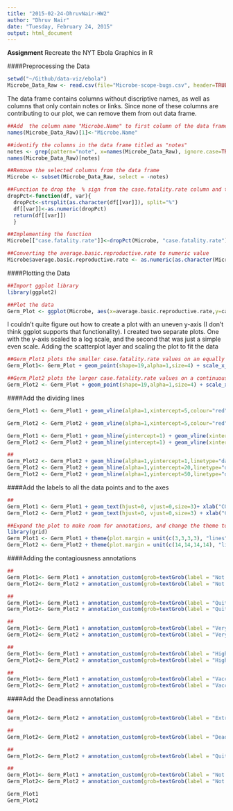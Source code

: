 ```yaml
---
title: "2015-02-24-DhruvNair-HW2"
author: "Dhruv Nair"
date: "Tuesday, February 24, 2015"
output: html_document
---
```

**Assignment**
Recreate the NYT Ebola Graphics in R

####Preprocessing the Data

```r
setwd("~/Github/data-viz/ebola")
Microbe_Data_Raw <- read.csv(file="Microbe-scope-bugs.csv", header=TRUE)
```


The data frame contains columns without discriptive names, as well as columns that only contain notes or links. Since none of these columns are contributing to our plot, we can remove them from out data frame. 


```r
##Add  the column name "Microbe.Name" to first column of the data frame
names(Microbe_Data_Raw)[1]<-"Microbe.Name"

##identify the columns in the data frame titled as "notes"
notes <- grep(pattern="note", x=names(Microbe_Data_Raw), ignore.case=TRUE)
names(Microbe_Data_Raw)[notes]

##Remove the selected columns from the data frame
Microbe <- subset(Microbe_Data_Raw, select = -notes)

##Function to drop the  % sign from the case.fatality.rate column and turn it into numeric values
dropPct<-function(df, var){
  dropPct<-strsplit(as.character(df[[var]]), split="%")
  df[[var]]<-as.numeric(dropPct)
  return(df[[var]])
  }

##Implementing the function
Microbe[["case.fatality.rate"]]<-dropPct(Microbe, "case.fatality.rate")

##Converting the average.basic.reproductive.rate to numeric value
Microbe$average.basic.reproductive.rate <- as.numeric(as.character(Microbe$average.basic.reproductive.rate))

```

####Plotting the Data

```r
##Import ggplot library
library(ggplot2)
```  

```r
##Plot the data 
Germ_Plot <- ggplot(Microbe, aes(x=average.basic.reproductive.rate,y=case.fatality.rate,color=primary.mode.of.transmission,label=Microbe.Name))
```

I couldn't quite figure out how to create a plot with an uneven y-axis (I don't think ggplot supports that functionality). I created two separate plots. One with the y-axis scaled to a log scale, and the second that was just a simple even scale.  Adding the scatterplot layer and scaling the plot to fit the data

```r
##Germ_Plot1 plots the smaller case.fatality.rate values on an equally spaced log scale. 
Germ_Plot1<- Germ_Plot + geom_point(shape=19,alpha=1,size=4) + scale_x_continuous(breaks=1:20, limits=c(0,17)) + scale_y_log10(breaks=c(0.01,0.1,1), limits=c(0.01,1)) 

##Germ_Plot2 plots the larger case.fatality.rate values on a continuous y scale ranging from 0-100 
Germ_Plot2 <- Germ_Plot + geom_point(shape=19,alpha=1,size=4) + scale_x_continuous(breaks=1:20, limits=c(0,17)) + scale_y_continuous(breaks=(c(0,seq(10,100,10))), limits=c(0,100))
```

####Add the dividing lines 
```r

Germ_Plot1 <- Germ_Plot1 + geom_vline(alpha=1,xintercept=5,colour="red") + geom_vline(alpha=1,xintercept=7,colour="red") + geom_vline(alpha=1,xintercept=12,colour="red")

Germ_Plot2 <- Germ_Plot2 + geom_vline(alpha=1,xintercept=5,colour="red") + geom_vline(alpha=1,xintercept=7,colour="red") + geom_vline(alpha=1,xintercept=12,colour="red")

Germ_Plot1 <- Germ_Plot1 + geom_hline(yintercept=1) + geom_vline(xintercept=1) 
Germ_Plot2 <- Germ_Plot2 + geom_hline(yintercept=1) + geom_vline(xintercept=1) 

##
Germ_Plot2 <- Germ_Plot2 + geom_hline(alpha=1,yintercept=1,linetype="dashed")
Germ_Plot2 <- Germ_Plot2 + geom_hline(alpha=1,yintercept=20,linetype="dashed")
Germ_Plot2 <- Germ_Plot2 + geom_hline(alpha=1,yintercept=50,linetype="dashed")
```
####Add the labels to all the data points and to the axes
```r
##
Germ_Plot1 <- Germ_Plot1 + geom_text(hjust=0, vjust=0,size=3)+ xlab("CONTAGIOUSNESS,Average Basic Reproductive Rate") + ylab("DEADLINESS,Case Fatality Rate")
Germ_Plot2 <- Germ_Plot2 + geom_text(hjust=0, vjust=0,size=3) + xlab("CONTAGIOUSNESS,Average Basic Reproductive Rate") + ylab("DEADLINESS,Case Fatality Rate")

```

```r
##Expand the plot to make room for annotations, and change the theme to a white background with dashed lines. 
library(grid)
Germ_Plot1 <- Germ_Plot1 + theme(plot.margin = unit(c(3,3,3,3), "lines")) + theme_bw() +  theme(panel.grid=element_line(linetype="dashed")) + theme(legend.position="top")
Germ_Plot2 <- Germ_Plot2 + theme(plot.margin = unit(c(14,14,14,14), "lines")) + theme_bw() +  theme(panel.grid=element_line(linetype="dashed")) + theme(legend.position="top") + labs(title="The Microbe-scope")
```

####Adding the contagiousness annotations
```r
##
Germ_Plot1<- Germ_Plot1 + annotation_custom(grob=textGrob(label = "Not Very", hjust = 0, gp = gpar(fontsize=8,cex = 1.5)), ymin=1.25,ymax=1.25,xmin=0.25,xmax=0.25)
Germ_Plot2<- Germ_Plot2 + annotation_custom(grob=textGrob(label = "Not Very", hjust = 0, gp = gpar(fontsize=8,cex = 1.5)), ymin=103,ymax=103,xmin=0.25,xmax=0.25)

##
Germ_Plot1<- Germ_Plot1 + annotation_custom(grob=textGrob(label = "Quite Contagious", hjust = 0, gp = gpar(fontsize=8,cex = 1.5)), ymin=1.25,ymax=1.25,xmin=3,xmax=3)
Germ_Plot2<- Germ_Plot2 + annotation_custom(grob=textGrob(label = "Quite Contagious", hjust = 0, gp = gpar(fontsize=8,cex = 1.5)), ymin=103,ymax=103,xmin=3,xmax=3)

##
Germ_Plot1<- Germ_Plot1 + annotation_custom(grob=textGrob(label = "Very", hjust = 0, gp = gpar(fontsize=8,cex = 1.5)), ymin=1.25,ymax=1.25,xmin=6,xmax=6)
Germ_Plot2<- Germ_Plot2 + annotation_custom(grob=textGrob(label = "Very", hjust = 0, gp = gpar(fontsize=8,cex = 1.5)), ymin=103,ymax=103,xmin=6,xmax=6)

##
Germ_Plot1<- Germ_Plot1 + annotation_custom(grob=textGrob(label = "Highly", hjust = 0, gp = gpar(fontsize=8,cex = 1.5)), ymin=1.25,ymax=1.25,xmin=9.5,xmax=9.5)
Germ_Plot2<- Germ_Plot2 + annotation_custom(grob=textGrob(label = "Highly", hjust = 0, gp = gpar(fontsize=8,cex = 1.5)), ymin=103,ymax=103,xmin=9.5,xmax=9.5)

##
Germ_Plot1<- Germ_Plot1 + annotation_custom(grob=textGrob(label = "Vaccinate Now!", hjust = 0, gp = gpar(fontsize=8,cex = 1.5)), ymin=1.25,ymax=1.25,xmin=14.5,xmax=14.5)
Germ_Plot2<- Germ_Plot2 + annotation_custom(grob=textGrob(label = "Vaccinate Now!", hjust = 0, gp = gpar(fontsize=8,cex = 1.5)), ymin=103,ymax=103,xmin=14.5,xmax=14.5)

```
####Add the Deadliness annotations
```r
##
Germ_Plot2<- Germ_Plot2 + annotation_custom(grob=textGrob(label = "Extremely Deadly", hjust = 0, gp = gpar(fontsize=8,cex = 1.5)), ymin=80,ymax=80,xmin=14.5,xmax=17)

##
Germ_Plot2<- Germ_Plot2 + annotation_custom(grob=textGrob(label = "Deadly", hjust = 0, gp = gpar(fontsize=8,cex = 1.5)), ymin=35,ymax=35,xmin=14.5,xmax=17)

##
Germ_Plot2<- Germ_Plot2 + annotation_custom(grob=textGrob(label = "Quite Deadly", hjust = 0, gp = gpar(fontsize=8,cex = 1.5)), ymin=15,ymax=15,xmin=14.5,xmax=17)

##
Germ_Plot1<- Germ_Plot1 + annotation_custom(grob=textGrob(label = "Not Too Deadly", hjust = 0, gp = gpar(fontsize=8,cex = 1.5)), ymin=0.001,ymax=0.01,xmin=14.5,xmax=17)
Germ_Plot2<- Germ_Plot2 + annotation_custom(grob=textGrob(label = "Not Too Deadly", hjust = 0, gp = gpar(fontsize=8,cex = 1.5)), ymin=0.01,ymax=0.01,xmin=14.5,xmax=17)
```


```r
Germ_Plot1
Germ_Plot2

```

